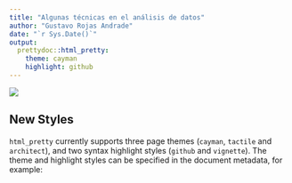 ```yaml
---
title: "Algunas técnicas en el análisis de datos"
author: "Gustavo Rojas Andrade"
date: "`r Sys.Date()`"
output:
  prettydoc::html_pretty:
    theme: cayman
    highlight: github
---
```




![]("D:/01_Proyectos/Propios/GitH/data_techniques/Conec.png"){widht="100px"}


## New Styles

`html_pretty` currently supports three page themes (`cayman`, `tactile` and
`architect`), and two syntax highlight styles (`github` and `vignette`).
The theme and highlight styles can be specified in the document metadata,
for example:

